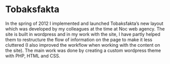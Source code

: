 
<Banner>
  <BannerItem image="/images/projects/tobaksfakta/tobaksfakta1-1200x510.jpg" />
</Banner >

<ProjectsSubmenu />

# Tobaksfakta

In the spring of 2012 I implemented and launched Tobaksfakta’s new layout which was developed by my colleagues at the time at Noc web agency. The site is built in wordpress and in my work with the site, I have partly helped them to restructure the flow of information on the page to make it less cluttered (I also improved the workflow when working with the content on the site). The main work was done by creating a custom wordpress theme with PHP, HTML and CSS.

